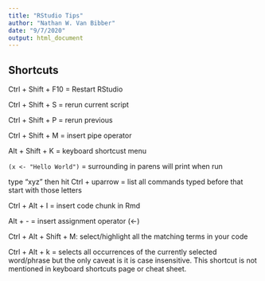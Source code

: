 ```yaml
---
title: "RStudio Tips"
author: "Nathan W. Van Bibber"
date: "9/7/2020"
output: html_document
---
```


## Shortcuts

Ctrl + Shift + F10 = Restart RStudio

Ctrl + Shift + S = rerun current script

Ctrl + Shift + P = rerun previous

Ctrl + Shift + M = insert pipe operator

Alt + Shift + K = keyboard shortcust menu

`(x <- "Hello World")` = surrounding in parens will print when run

type "xyz" then hit Ctrl + uparrow = list all commands typed before that start with those letters 

Ctrl + Alt + I = insert code chunk in Rmd

Alt + - = insert assignment operator (<-)

Ctrl + Alt + Shift + M: select/highlight all the matching terms in your code

Ctrl + Alt + k = selects all occurrences of the currently selected word/phrase but the only caveat is it is case insensitive. This shortcut is not mentioned in keyboard shortcuts page or cheat sheet.

